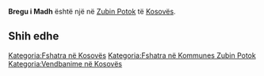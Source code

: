 {{Fshat në 
 | Emri                = Bregu i Madh
 | EmriAlt                = 
 | NAME_SHORT_FORM=      
 | NAME_GENERIC=      
 | NAME_SORT_NAME_RO=      BREGUIMADH
 | FULL_NAME_RO = Bregu i Madh
 | FULL_NAME_ND_RO=Bregu i Madh
 | SORT_NAME_RG=BREGUIMADH
 | FULL_NAME_RG=Bregu i Madh
 | FULL_NAME_ND_RG=Bregu i Madh
 | SRP_NAME_SHORT_FORM=      
 | SRP_NAME_GENERIC=      
 | SRP_NAME_SORT_NAME_RO=      
 | SRP_FULL_NAME_RO = 
 | SRP_FULL_NAME_ND_RO=
 | SRP_SORT_NAME_RG=
 | SRP_FULL_NAME_RG=
 | SRP_FULL_NAME_ND_RG=
 | Emri (Rasa dhanore) = 
 | Figura              = 
 | Shteti              = Kosovo
 | Komuna              = Zubin Potok
 | Kodi postar         = 
 | Sipërfaqja          = 

 | Popullsia           = 

 | Regj. i popullsisë  = 
 | Dend. e popullsisë  = 
 | Faqja zyrtare       = 
 <!--- Koordinatat ----> 
 | Gjerësia            = 42.931667
 | Gjatësia            = 20.678056
 | Lartësia            = 
}}
'''Bregu i Madh''' është një [[]] në [[Zubin Potok]] të [[Kosovës]].

<!-- == Gjeografia == -->
<!-- == Historia == -->
<!-- == Demografia == -->
== Shih edhe ==
{{Komuna Zubin Potok}}
{{Kosovo-Administrata-Cung}}

[[Kategoria:Fshatra në Kosovës]]
[[Kategoria:Fshatra në Kommunes Zubin Potok]]
[[Kategoria:Vendbanime në Kosovës]]
